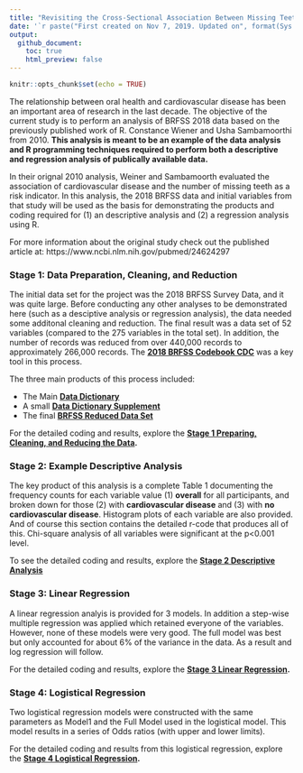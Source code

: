 ---
title: "Revisiting the Cross-Sectional Association Between Missing Teeth and Cardiovascular Disease: BRFSS 2018"
date: '`r paste("First created on Nov 7, 2019. Updated on", format(Sys.Date(),"%b %d, %Y"))`'
output: 
  github_document:
    toc: true
    html_preview: false
---

```{r setup, include=FALSE}
knitr::opts_chunk$set(echo = TRUE)
```

The relationship between oral health and cardiovascular disease has been an important area of research in the last decade. The objective of the current study is to perform an analysis of BRFSS 2018 data based on the previously published work of R. Constance Wiener and Usha Sambamoorthi from 2010. **This analysis is meant to be an example of the data analysis and R programming techniques required to perform both a descriptive and regression analysis of publically available data.**

In their orignal 2010 analysis, Weiner and Sambamoorth evaluated the association of cardiovascular disease and the number of missing teeth as a risk indicator. In this analysis, the 2018 BRFSS data and initial variables from that study will be used as the basis for demonstrating the products and coding required for (1) an descriptive analysis and (2) a regression analysis using R.

For more information about the original study check out the published article at: https://www.ncbi.nlm.nih.gov/pubmed/24624297

### Stage 1: Data Preparation, Cleaning, and Reduction

The initial data set for the project was the 2018 BRFSS Survey Data, and it was quite large. Before conducting any other analyses to be demonstrated here (such as a desciptive analysis or regression analysis), the data needed some additonal cleaning and reduction. The final result was a data set of 52 variables (compared to the 275 variables in the total set). In addition, the number of records was reduced from over 440,000 records to approximately 266,000 records. The **[2018 BRFSS Codebook CDC](https://www.cdc.gov/brfss/annual_data/2018/pdf/codebook18_llcp-v2-508.pdf)** was a key tool in this process.

The three main products of this process included:

- The Main **[Data Dictionary](output/Data_Dictionary.xlsx)**
- A small **[Data Dictionary Supplement](output/data_dictionary.txt)**
- The final **[BRFSS Reduced Data Set](output/BRFSS.csv)**

For the detailed coding and results, explore the **[Stage 1 Preparing, Cleaning, and Reducing the Data](preparing-the-data.html).**

### Stage 2: Example Descriptive Analysis

The key product of this analysis is a complete Table 1 documenting the frequency counts for each variable value (1) **overall** for all participants, and broken down for those (2) with **cardiovascular disease** and (3) with **no cardiovascular disease**. Histogram plots of each variable are also provided. And of course this section contains the detailed r-code that produces all of this. Chi-square analysis of all variables were significant at the p<0.001 level.

To see the detailed coding and results, explore the **[Stage 2 Descriptive Analysis](descriptive-analysis.html)**

### Stage 3: Linear Regression

A linear regression analyis is provided for 3 models. In addition a step-wise multiple regression was applied which retained everyone of the variables. However, none of these models were very good. The full model was best but only accounted for about 6% of the variance in the data. As a result and log regression will follow.

For the detailed coding and results, explore the **[Stage 3 Linear Regression](linear-regression.html).**

### Stage 4: Logistical Regression

Two logistical regression models were constructed with the same parameters as Model1 and the Full Model used in the logistical model. This model results in a series of Odds ratios (with upper and lower limits).


For the detailed coding and results from this logistical regression, explore the **[Stage 4 Logistical Regression](logistical-regression.html).**